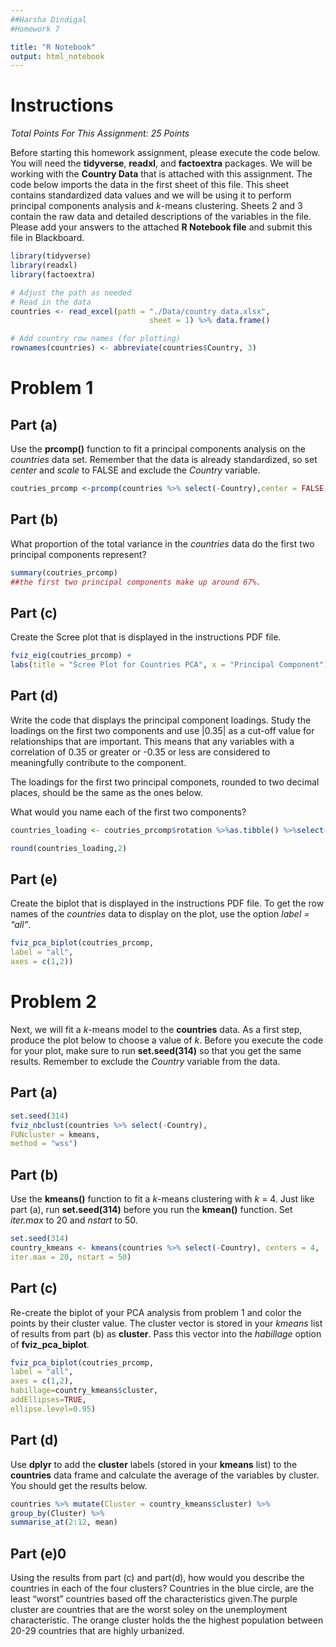 ```yaml
---
##Harsha Dindigal
#Homework 7

title: "R Notebook"
output: html_notebook
---
```


# Instructions

*Total Points For This Assignment: 25 Points*

Before starting this homework assignment, please execute the code below. You will need the **tidyverse**, **readxl**, and **factoextra** packages. We will be working with the **Country Data** that is attached with this assignment. The code below imports the data in the first sheet of this file. This sheet contains standardized data values and we will be using it to perform principal components analysis and *k*-means clustering. Sheets 2 and 3 contain the raw data and detailed descriptions of the variables in the file. Please add your answers to the attached **R Notebook file** and submit this file in Blackboard.

```r
library(tidyverse)
library(readxl)
library(factoextra)

# Adjust the path as needed
# Read in the data
countries <- read_excel(path = "./Data/country data.xlsx",
                               sheet = 1) %>% data.frame()

# Add country row names (for plotting)
rownames(countries) <- abbreviate(countries$Country, 3)
```

# Problem 1
## Part (a)
Use the **prcomp()** function to fit a principal components analysis on the *countries* data set. Remember that the data is already standardized, so set *center* and *scale* to FALSE and exclude the *Country* variable.

```r
coutries_prcomp <-prcomp(countries %>% select(-Country),center = FALSE, scale = FALSE)
```

## Part (b)
What proportion of the total variance in the *countries* data do the first two principal components represent?

```r
summary(coutries_prcomp)
##the first two principal components make up around 67%.
```

## Part (c)
Create the Scree plot that is displayed in the instructions PDF file.

```r
fviz_eig(coutries_prcomp) +
labs(title = "Scree Plot for Countries PCA", x = "Principal Component")
```

## Part (d)
Write the code that displays the principal component loadings. Study the loadings on the first two components and use |0.35| as a cut-off value for relationships that are important. This means that any variables with a correlation of 0.35 or greater or -0.35 or less are considered to meaningfully contribute to the component.

The loadings for the first two principal componets, rounded to two decimal places, should be the same as the ones below.

What would you name each of the first two components?

```r
countries_loading <- coutries_prcomp$rotation %>%as.tibble() %>%select(PC1, PC2)

round(countries_loading,2)
```

## Part (e)
Create the biplot that is displayed in the instructions PDF file. To get the row names of the *countries* data to display on the plot, use the option *label = "all"*.

```r
fviz_pca_biplot(coutries_prcomp,
label = "all", 
axes = c(1,2))
```

# Problem 2
Next, we will fit a *k*-means model to the **countries** data. As a first step, produce the plot below to choose a value of *k*. Before you execute the code for your plot, make sure to run **set.seed(314)** so that you get the same results. Remember to exclude the *Country* variable from the data. 

## Part (a)

```r
set.seed(314)
fviz_nbclust(countries %>% select(-Country),
FUNcluster = kmeans,
method = "wss")
```

## Part (b)
Use the **kmeans()** function to fit a *k*-means clustering with *k* = 4. Just like part (a), run **set.seed(314)** before you run the **kmean()** function. Set *iter.max* to 20 and *nstart* to 50.

```r
set.seed(314)
country_kmeans <- kmeans(countries %>% select(-Country), centers = 4,
iter.max = 20, nstart = 50)

```

## Part (c)
Re-create the biplot of your PCA analysis from problem 1 and color the points by their cluster value. The cluster vector is stored in your *kmeans* list of results from part (b) as **cluster**. Pass this vector into the *habillage* option of **fviz_pca_biplot**.

```r
fviz_pca_biplot(coutries_prcomp,
label = "all", 
axes = c(1,2),
habillage=country_kmeans$cluster,
addEllipses=TRUE,
ellipse.level=0.95)


```

## Part (d)
Use **dplyr** to add the **cluster** labels (stored in your **kmeans** list) to the **countries** data frame and calculate the average of the variables by cluster. You should get the results below.

```r

countries %>% mutate(Cluster = country_kmeans$cluster) %>%
group_by(Cluster) %>%
summarise_at(2:12, mean)

```

## Part (e)0
Using the results from part (c) and part(d), how would you describe the countries in each of the four clusters?
Countries in the blue circle, are the least "worst" countries based off the characteristics given.The purple cluster are countries that are the worst soley on the unemployment characteristic. The orange cluster holds the the highest population between 20-29 countries that are highly urbanized. 
